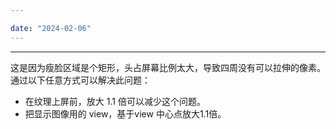 ```yaml
---

date: "2024-02-06"
---
```


<Title>启用瘦脸效果后，当屏幕上用户人脸靠近边缘会导致四周有黑块，应该如何处理？</Title>



--- 

这是因为瘦脸区域是个矩形，头占屏幕比例太大，导致四周没有可以拉伸的像素。
通过以下任意方式可以解决此问题：
- 在纹理上屏前，放大 1.1 倍可以减少这个问题。
- 把显示图像用的 view，基于view 中心点放大1.1倍。